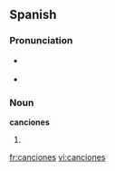 ==Spanish==

===Pronunciation===
* {{a|Castilian}} {{IPA|lang=es|/kan.θiˈo.nes/}}
* {{a|Americas}} {{IPA|lang=es|/kan.siˈo.nes/}}

===Noun===
'''canciones'''

# {{plural of|[[canción]]}}

[[fr:canciones]]
[[vi:canciones]]